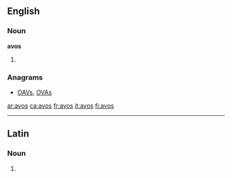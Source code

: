 ==English==

===Noun===
'''avos'''

# {{plural of|[[avo]]}}

===Anagrams===
* [[OAVs#English|OAVs]], [[OVAs#English|OVAs]]

[[ar:avos]]
[[ca:avos]]
[[fr:avos]]
[[it:avos]]
[[fi:avos]]

----
==Latin==

===Noun===
{{la-noun-form|avōs}}

# {{inflection of|avus|avus|acc|p|lang=la}}
{{count page|[[Wiktionary:Page count]]}}
{{rfc-auto}}
